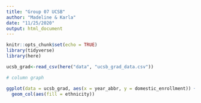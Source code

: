```yaml
---
title: "Group 07 UCSB"
author: "Madeline & Karla"
date: "11/25/2020"
output: html_document
---
```


```r
knitr::opts_chunk$set(echo = TRUE)
library(tidyverse)
library(here)
```

```r
ucsb_grad<-read_csv(here("data", "ucsb_grad_data.csv"))
```

```r
# column graph 

ggplot(data = ucsb_grad, aes(x = year_abbr, y = domestic_enrollment)) + 
  geom_col(aes(fill = ethnicity))
```

